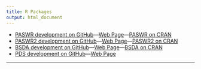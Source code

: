```yaml
---
title: R Packages
output: html_document
---
```



* [PASWR development on GitHub](https://github.com/alanarnholt/PASWR)---[Web Page](https://alanarnholt.github.io/PASWR)---[PASWR on CRAN](https://cran.r-project.org/web/packages/PASWR/index.html)
* [PASWR2 development on GitHub](https://github.com/alanarnholt/PASWR2)---[Web Page](https://alanarnholt.github.io/PASWR2)---[PASWR2 on CRAN](https://cran.r-project.org/web/packages/PASWR2/index.html)
* [BSDA development on GitHub](https://github.com/alanarnholt/BSDA)---[Web Page](https://alanarnholt.github.io/BSDA)---[BSDA on CRAN](https://cran.r-project.org/web/packages/BSDA/index.html)
* [PDS development on GitHub](https://github.com/alanarnholt/PDS)---[Web Page](https://alanarnholt.github.io/PDS)

* * *